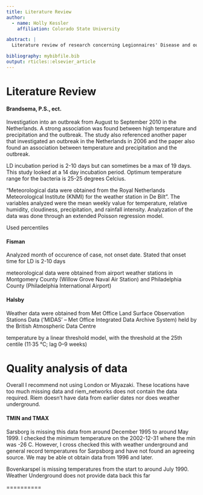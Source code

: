 ```yaml
---
title: Literature Review 
author:
  - name: Holly Kessler
    affiliation: Colorado State University

abstract: |
  Literature review of research concerning Legionnaires' Disease and outbreak association with meteorlogical extremities.

bibliography: mybibfile.bib
output: rticles::elsevier_article
---
```



Literature Review 
==========================

#### Brandsema, P.S., ect. 

Investigation into an outbreak from August to September 2010 in the Netherlands. A strong association was found between high temperature and precipitation and the outbreak. The study also referenced another paper that investigated an outbreak in the Netherlands in 2006 and the paper also found an association between temperature and precipitation and the outbreak. 

LD incubation period is 2-10 days but can sometimes be a max of 19 days. This study looked at a 14 day incubation period. Optimum temperature range for the bacteria is 25-25 degrees Celcius. 

"Meteorological data were obtained from the Royal Netherlands Meteorological Institute (KNMI) for the weather station in De Bilt". The variables analyzed were the mean weekly value for temperature, relative humidity, cloudiness, precipitation, and rainfall intensity. Analyzation of the data was done through an extended Poisson regression model. 

Used percentiles


#### Fisman

Analyzed month of occurence of case, not onset date. Stated that onset time for LD is 2-10 days

meteorological data were obtained from airport weather stations in
Montgomery County (Willow Grove Naval Air Station) and
Philadelphia County (Philadelphia International Airport)

#### Halsby 

Weather data were obtained from Met Office Land
Surface Observation Stations Data (‘MIDAS’ – Met
Office Integrated Data Archive System) held by the
British Atmospheric Data Centre

temperature by a linear threshold
model, with the threshold at the 25th centile (11·35 °C;
lag 0–9 weeks)




Quality analysis of data
===================

Overall I recommend not using London or Miyazaki. These locations have too much missing data and riem_networks does not contain the data required. Riem doesn't have data from earlier dates nor does weather underground.

#### TMIN and TMAX

Sarsborg is missing this data from around December 1995 to around May 1999. I checked the minimum temperature on the 2002-12-31 where the min was -26 C. However, I cross checked this with weather underground and general record temperatures for Sarpsborg and have not found an agreeing source. We may be able ot obtain data from 1996 and later. 


Bovenkarspel is missing temperatures from the start to around July 1990. Weather Underground does not provide data back this far





==========
